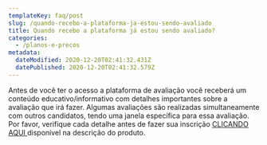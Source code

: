 ```yaml
---
templateKey: faq/post
slug: /quando-recebo-a-plataforma-ja-estou-sendo-avaliado
title: Quando recebo a plataforma já estou sendo avaliado?
categories:
  - /planos-e-precos
metadata:
  dateModified: 2020-12-20T02:41:32.431Z
  datePublished: 2020-12-20T02:41:32.579Z
---
```

Antes de você ter o acesso a plataforma de avaliação você receberá um conteúdo educativo/informativo com detalhes importantes sobre a avaliação que irá fazer. Algumas avaliações são realizadas simultaneamente com outros candidatos, tendo uma janela específica para essa avaliação. Por favor, verifique cada detalhe antes de fazer sua inscrição [CLICANDO AQUI ](/embreve)disponível na descrição do produto.